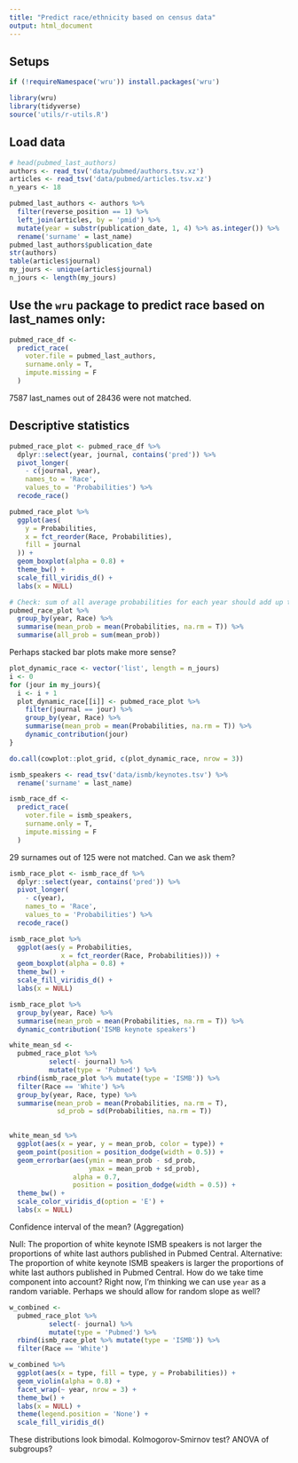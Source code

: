 ```yaml
---
title: "Predict race/ethnicity based on census data"
output: html_document
---
```


## Setups

```r
if (!requireNamespace('wru')) install.packages('wru')

library(wru)
library(tidyverse)
source('utils/r-utils.R')
```

## Load data

```r
# head(pubmed_last_authors)
authors <- read_tsv('data/pubmed/authors.tsv.xz') 
articles <- read_tsv('data/pubmed/articles.tsv.xz')
n_years <- 18

pubmed_last_authors <- authors %>%
  filter(reverse_position == 1) %>%
  left_join(articles, by = 'pmid') %>%
  mutate(year = substr(publication_date, 1, 4) %>% as.integer()) %>%
  rename('surname' = last_name)
pubmed_last_authors$publication_date
str(authors)
table(articles$journal)
my_jours <- unique(articles$journal)
n_jours <- length(my_jours)
```


## Use the `wru` package to predict race based on last_names only:

```r
pubmed_race_df <-
  predict_race(
    voter.file = pubmed_last_authors,
    surname.only = T,
    impute.missing = F
  )
```

7587 last_names out of 28436 were not matched.

## Descriptive statistics

```r
pubmed_race_plot <- pubmed_race_df %>%
  dplyr::select(year, journal, contains('pred')) %>%
  pivot_longer(
    - c(journal, year), 
    names_to = 'Race', 
    values_to = 'Probabilities') %>%
  recode_race()

pubmed_race_plot %>%
  ggplot(aes(
    y = Probabilities,
    x = fct_reorder(Race, Probabilities),
    fill = journal
  )) +
  geom_boxplot(alpha = 0.8) +
  theme_bw() +
  scale_fill_viridis_d() +
  labs(x = NULL)

# Check: sum of all average probabilities for each year should add up to 1
pubmed_race_plot %>%
  group_by(year, Race) %>%
  summarise(mean_prob = mean(Probabilities, na.rm = T)) %>%
  summarise(all_prob = sum(mean_prob))
```

Perhaps stacked bar plots make more sense?
```r
plot_dynamic_race <- vector('list', length = n_jours)
i <- 0
for (jour in my_jours){
  i <- i + 1
  plot_dynamic_race[[i]] <- pubmed_race_plot %>%
    filter(journal == jour) %>%
    group_by(year, Race) %>%
    summarise(mean_prob = mean(Probabilities, na.rm = T)) %>%
    dynamic_contribution(jour)
}

do.call(cowplot::plot_grid, c(plot_dynamic_race, nrow = 3))

```

```r
ismb_speakers <- read_tsv('data/ismb/keynotes.tsv') %>%
  rename('surname' = last_name)

ismb_race_df <-
  predict_race(
    voter.file = ismb_speakers,
    surname.only = T,
    impute.missing = F
  )
```

29 surnames out of 125 were not matched.
Can we ask them?

```r
ismb_race_plot <- ismb_race_df %>%
  dplyr::select(year, contains('pred')) %>%
  pivot_longer(
    - c(year),
    names_to = 'Race',
    values_to = 'Probabilities') %>%
  recode_race()

ismb_race_plot %>%
  ggplot(aes(y = Probabilities,
             x = fct_reorder(Race, Probabilities))) +
  geom_boxplot(alpha = 0.8) +
  theme_bw() +
  scale_fill_viridis_d() +
  labs(x = NULL)

ismb_race_plot %>%
  group_by(year, Race) %>%
  summarise(mean_prob = mean(Probabilities, na.rm = T)) %>%
  dynamic_contribution('ISMB keynote speakers')
```



```r
white_mean_sd <- 
  pubmed_race_plot %>% 
          select(- journal) %>% 
          mutate(type = 'Pubmed') %>% 
  rbind(ismb_race_plot %>% mutate(type = 'ISMB')) %>% 
  filter(Race == 'White') %>% 
  group_by(year, Race, type) %>%
  summarise(mean_prob = mean(Probabilities, na.rm = T),
            sd_prob = sd(Probabilities, na.rm = T))
  

white_mean_sd %>% 
  ggplot(aes(x = year, y = mean_prob, color = type)) +
  geom_point(position = position_dodge(width = 0.5)) +
  geom_errorbar(aes(ymin = mean_prob - sd_prob, 
                    ymax = mean_prob + sd_prob),
                alpha = 0.7, 
                position = position_dodge(width = 0.5)) +
  theme_bw() +
  scale_color_viridis_d(option = 'E') +
  labs(x = NULL)


```

Confidence interval of the mean? (Aggregation)


Null: The proportion of white keynote ISMB speakers is not larger the proportions of white last authors published in Pubmed Central.
Alternative: The proportion of white keynote ISMB speakers is larger the proportions of white last authors published in Pubmed Central.
How do we take time component into account?
Right now, I'm thinking we can use `year` as a random variable.
Perhaps we should allow for random slope as well?

```r
w_combined <- 
  pubmed_race_plot %>% 
          select(- journal) %>% 
          mutate(type = 'Pubmed') %>% 
  rbind(ismb_race_plot %>% mutate(type = 'ISMB')) %>% 
  filter(Race == 'White')

w_combined %>% 
  ggplot(aes(x = type, fill = type, y = Probabilities)) +
  geom_violin(alpha = 0.8) +
  facet_wrap(~ year, nrow = 3) +
  theme_bw() +
  labs(x = NULL) +
  theme(legend.position = 'None') +
  scale_fill_viridis_d()
```

These distributions look bimodal.
Kolmogorov-Smirnov test?
ANOVA of subgroups?


